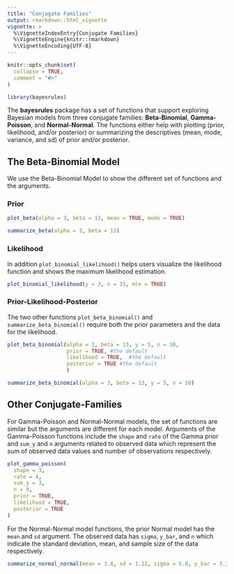 ```yaml
---
title: "Conjugate Families"
output: rmarkdown::html_vignette
vignette: >
  %\VignetteIndexEntry{Conjugate Families}
  %\VignetteEngine{knitr::rmarkdown}
  %\VignetteEncoding{UTF-8}
---
```


```r
knitr::opts_chunk$set(
  collapse = TRUE,
  comment = "#>"
)
```

```r
library(bayesrules)
```

The **bayesrules** package has a set of functions that support exploring Bayesian models from three conjugate families: **Beta-Binomial**, **Gamma-Poisson**, and **Normal-Normal**. 
The functions either help with plotting (prior, likelihood, and/or posterior) or summarizing the descriptives (mean, mode, variance, and sd) of prior and/or posterior. 

## The Beta-Binomial Model

We use the Beta-Binomial Model to show the different set of functions and the arguments.

### Prior

```r
plot_beta(alpha = 3, beta = 13, mean = TRUE, mode = TRUE)
```

```r
summarize_beta(alpha = 3, beta = 13)
```


### Likelihood

In addition `plot_binomial_likelihood()` helps users visualize the likelihood function and shows the maximum likelihood estimation.

```r
plot_binomial_likelihood(y = 3, n = 15, mle = TRUE)
```



### Prior-Likelihood-Posterior

The two other functions `plot_beta_binomial()` and `summarize_beta_binomial()` require both the prior parameters and the data for the likelihood. 

```r
plot_beta_binomial(alpha = 3, beta = 13, y = 5, n = 10, 
                   prior = TRUE, #the default 
                   likelihood = TRUE,  #the default
                   posterior = TRUE #the default
                   )
```

```r
summarize_beta_binomial(alpha = 3, beta = 13, y = 5, n = 10)
```

## Other Conjugate-Families

For Gamma-Poisson and Normal-Normal models, the set of functions are similar but the arguments are different for each model. Arguments of the Gamma-Poisson functions include the `shape` and `rate` of the Gamma prior and `sum_y` and `n` arguments related to observed data which represent the sum of observed data values and number of observations respectively.

```r
plot_gamma_poisson(
  shape = 3,
  rate = 4,
  sum_y = 3,
  n = 9,
  prior = TRUE,
  likelihood = TRUE,
  posterior = TRUE
)
```

For the Normal-Normal model functions, the prior Normal model has the `mean` and `sd` argument. The observed data has `sigma`, `y_bar`, and `n` which indicate the standard deviation, mean, and sample size of the data respectively.

```r
summarize_normal_normal(mean = 3.8, sd = 1.12, sigma = 5.8, y_bar = 3.35, n = 8)
```

